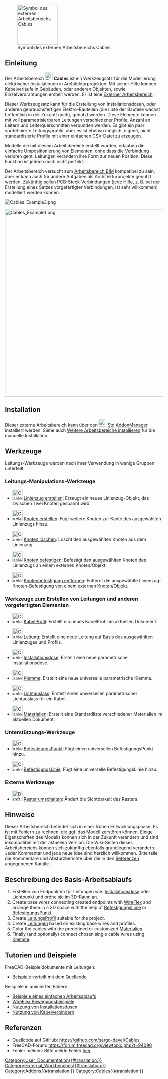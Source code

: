 <languages/>

[[Image:Cables_workbench_icon.svg|thumb|128px|Symbol des externen Arbeitsbereichs Cables]]

{{TOCright}}

<span id="Introduction"></span>
==Einleitung==

Der Arbeitsbereich [[Image:Cables_workbench_icon.svg|24px]] '''Cables''' ist ein Werkzeugsatz für die Modellierung elektrischer Installationen in Architekturprojekten. Mit seiner Hilfe können Kabelverläufe in Gebäuden, oder anderen Objekten, sowie Einzelverdrahtungen erstellt werden. Er ist eine [[External workbenches/de|Externer Arbeitsbereich]].

Dieser Werkzeugsatz kann für die Erstellung von Installationsdosen, oder anderen gebrauchsfertigen Elektro-Bauteilen (die Liste der Bauteile wächst hoffentlich in der Zukunft noch), genutzt werden. Diese Elemente können mit voll parametrisierbaren Leitungen verschiedener Profile, Anzahl an Leitern und Leiterquerschnitten verbunden werden. Es gibt ein paar vordefinierte Leitungsprofile, aber es ist ebenso möglich, eigene, nicht standardisierte Profile mit einer einfachen CSV-Datei zu erzeugen.

Modelle die mit diesem Arbeitsbereich erstellt wurden, erlauben die einfache Umpositionierung von Elementen, ohne dass die Verbindung verloren geht. Leitungen verändern ihre Form zur neuen Position. Diese Funktion ist jedoch noch nicht perfekt.

Der Arbeitsbereich versucht zum  [[BIM_Workbench/de|Arbeitsbereich BIM]] kompatibel zu sein, aber er kann auch für andere Aufgaben als Architekturprojekte genutzt werden. Zukünftig sollen PCB-Steck-Verbindungen (jede Hilfe, z. B. bei der Erstellung eines Satzes vorgefertigter Verbindungen, ist sehr willkommen) modelliert werden können.

[[File:Cables_Example3.png]]
{{Caption|Beispiel von wandmontierten Installationsdosen und Leitungen <br/>Animierte Version [[Cables_Example1_Simple_workflow/de|hier]]}}

[[File:Cables_Example1.png|600px]]
{{Caption|Beispiel für ein dreiadriges Flachkabel:<br/>Leitungsform aus mehreren Materialien und deren Basisleiter, dem Profil und Einzelleitern.}}

==Installation==

Dieser externe Arbeitsbereich kann über den  [[Image:Std_AddonMgr.svg|24px]] [[Std_AddonMgr/de|Std AddonManager]] installiert werden. Siehe auch [[Installing_more_workbenches/de|Weitere Arbeitsbereiche installieren]] für die manuelle Installation.

<span id="Tools"></span>
==Werkzeuge==

Leitungs-Werkzeuge werden nach ihrer Verwendung in wenige Gruppen unterteilt.

<span id="Wire_manipulation_tools"></span>
===Leitungs-Manipulations-Werkzeuge===

* [[Image:Cables_WireFlex.svg|32px]] [[Cables_WireFlex/de|Linienzug erstellen]]: Erzeugt ein neues Linienzug-Objekt, das zwischen zwei Knoten gespannt wird.

* [[Image:Cables_AddVertex.svg|32px]] [[Cables_AddVertex/de|Knoten erstellen]]: Fügt weitere Knoten zur Kante des ausgewählten Linienzugs hinzu.

* [[Image:Cables_DelVertex.svg|32px]] [[Cables_DelVertex/de|Knoten löschen]]: Löscht den ausgewählten Knoten aus dem Linienzug.

* [[Image:Cables_AttachVertex.svg|32px]] [[Cables_AttachVertex/de|Knoten befestigen]]: Befestigt den ausgewählten Knoten des Linienzugs an einem externen Knoten/Objekt.

* [[Image:Cables_RemoveVertexAttachment.svg|32px]] [[Cables_RemoveVertexAttachment/de| Knotenbefestigung entfernen]]: Entfernt die ausgewählte Linienzug-Knoten-Befestigung von einem externen Knoten/Objekt.

<span id="Tools_for_making_cables_and_other_ready-made_elements"></span>
===Werkzeuge zum Erstellen von Leitungen und anderen vorgefertigten Elementen===

* [[Image:Cables_Profile.svg|32px]] [[Cables_Profile/de|KabelProfil]]: Erstellt ein neues KabelProfil im aktuellen Dokument.

* [[Image:Cables_Cable.svg|32px]] [[Cables_Cable/de|Leitung]]: Erstellt eine neue Leitung auf Basis des ausgewählten Linienzuges und Profils.

* [[Image:Cables_CableBox.svg|32px]] [[Cables_CableBox/de|Installationsdose]]: Erstellt eine neue parametrische Installationsdose.

* [[Image:Cables_CableConnector.svg|32px]] [[Cables_CableConnector/de|Klemme]]: Erstellt eine neue universelle parametrische Klemme.

* [[Image:Cables_CableLightPoint.svg|32px]] [[Cables_CableLightPoint/de|Lichtauslass]]: Erstellt einen universellen parametrischer Lichtauslass für ein Kabel.

* [[Image:Cables_Material.svg|32px]] [[Cables_Material/de|Materialien]]: Erstellt eine Standardliste verschiedener Materialien im aktuellen Dokument.

<span id="Support_tools"></span>
===Unterstützungs-Werkzeuge===

* [[Image:Cables_SupportPoint.svg|32px]] [[Cables_SupportPoint/de|BefestigungsPunkt]]: Fügt einen universellen BefestigungsPunkt hinzu.

* [[Image:Cables_SupportLine.svg|32px]] [[Cables_SupportLine/de|BefestigungsLinie]]: Fügt eine universelle BefestigungsLinie hinzu.

<span id="External_tools"></span>
=== Externe Werkzeuge ===

* [[Image:Draft_ToggleGrid.svg|32px]] [[Draft_ToggleGrid/de|Raster umschalten]]: Ändert die Sichtbarkeit des Rasters.

<span id="Notes"></span>
==Hinweise==

Dieser Arbeitsbereich befindet sich in einer frühen Entwicklungsphase. Es ist mit Fehlern zu rechnen, die ggf. das Modell zerstören können. Einige Eigenschaften des Modells können sich in der Zukunft verändern und sind inkompatibel mit der aktuellen Version. Die Wiki-Seiten dieses Arbeitsbereichs können sich zukünftig ebenfalls grundlegend verändern. Jeder Kommentar und jede neue Idee sind herzlich willkommen. Bitte teile die Kommentare und Absturzberichte über die in den [[#References|Referenzen]] angegebenen Kanäle.

<span id="Basic_Workflow_Description"></span>
==Beschreibung des Basis-Arbeitsablaufs==

# Erstellen von Endpunkten für Leitungen wie: [[Cables_CableBox/de|Installationsdose]] oder [[Cables_CableLightPoint/de|Lichtpunkt]] und ordne sie im 3D-Raum an.
# Create base wires connecting created endpoints with [[Cables_WireFlex/de|WireFlex]] and arrange them in a 3D space with the help of [[Cables_SupportLine/de|BefestigungsLinie]] or [[Cables_SupportPoint/de|BefestigungsPunkt]].
# Create [[Cables_Profile/de|LeitungsProfil]] suitable for the project.
# Create [[Cables_Cable/de|Leitungen]] based on existing base wires and profiles.
# Color the cables with the predefined or customized [[Cables_Material/de|Materialien]].
# Finally (and optionally) connect chosen single cable wires using [[Cables_CableConnector/de|Klemme]].

<span id="Tutorials_and_Examples"></span>
==Tutorien und Beispiele==

FreeCAD-Beispieldokumente mit Leitungen:
* [https://github.com/sargo-devel/Cables/tree/master/examples Beispiele] verteilt mit dem Quellcode

Beispiele in animierten Bildern:
* [[Cables_Example1_Simple_workflow|Beispiele eines einfachen Arbeitsablaufs]]
* [[Cables_Example2_WireFlex|WireFlex Bewegungsbeispiele]]
* [[Cables_Example3_CableBox|Nutzung von Installationsdosen]]
* [[Cables_Example4_CableConnector|Nutzung von Kabelverbindern]]

<span id="References"></span>
==Referenzen==

* Quellcode auf GitHub: https://github.com/sargo-devel/Cables
* FreeCAD-Forum: https://forum.freecad.org/viewtopic.php?t=94090
* Fehler melden: Bitte melde Fehler [https://github.com/sargo-devel/Cables/issues hier]


[[Category:User_Documentation{{#translation:}}]]
[[Category:External_Workbenches{{#translation:}}]]
[[Category:Addons{{#translation:}}]]
[[Category:Cables{{#translation:}}]]